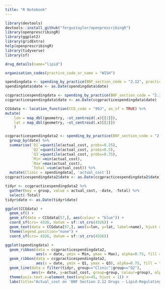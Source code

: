 ```yaml
---
title: "R Notebook"
---
```


```r
library(devtools)
devtools::install_github("fergustaylor/openprescribingR")
library(openprescribingR)
library(ggplot2)
library(gridExtra)
help(openprescribingR)
library(tidyverse)
library(sf)
```

```r
drug_details(name="lipid")
```

```r
organisation_codes(practice_code_or_name = "WISH")
```

```r
spendingdata <- spending_by_practice(BNF_section_code = "2.12", practice_code = "G82732")
spendingdata$date <- as.Date(spendingdata$date)

ccgpracticespendingdata <- spending_by_practice(BNF_section_code = "2.12", CCG_code = "99J")
ccgpracticespendingdata$date <- as.Date(ccgpracticespendingdata$date)

CCGdata <- location_function(CCG_code = "99J", as_sf = TRUE) %>%
mutate(
    lon = map_dbl(geometry, ~st_centroid(.x)[[1]]),
    lat = map_dbl(geometry, ~st_centroid(.x)[[2]])
    )

ccgpracticespendingdata2 <- spending_by_practice(BNF_section_code = "2.12", CCG_code = "99J") %>%
  group_by(date) %>% 
  summarise(`Q1`=quantile(actual_cost, probs=0.25),
            `Q2`=quantile(actual_cost, probs=0.5),
            `Q3`=quantile(actual_cost, probs=0.75),
            `Min`=min(actual_cost),
            `Max`=max(actual_cost),
            `Total`=sum(actual_cost)) %>%
  mutate(Clinic = spendingdata[, 'actual_cost'])
ccgpracticespendingdata2$date <- as.Date(ccgpracticespendingdata2$date)

tidyr <- ccgpracticespendingdata2 %>%
  gather(key = group, value = actual_cost, -date, -Total) %>%
  select(-Total)
tidyr$date <- as.Date(tidyr$date)
```

```r
ggplot(CCGdata) +
  geom_sf() +
  geom_sf(data = CCGdata[57,], aes(colour = "blue")) +
  coord_sf(crs= 4326, datum = sf::st_crs(4326)) +
  geom_text(data = CCGdata[57,], aes(x=lon, y=lat, label=name), hjust = 0, nudge_x = 0.05) + 
  theme(legend.position="none") +
  coord_sf(crs= 4326, datum = sf::st_crs(4326))

ggplot(spendingdata) +
  geom_ribbon(data = ccgpracticespendingdata2, 
              aes(x = date, ymin = Min, ymax = Max), alpha=0.75, fill = "grey80") +
  geom_ribbon(data = ccgpracticespendingdata2, 
              aes(x = date, ymin = Q1, ymax = Q3), alpha=0.75, fill = "grey70") +
  geom_line(data = filter(tidyr, group=="Clinic"|group=="Q2"),
            aes(x= date, y=actual_cost, group=group, colour=group), alpha=0.5, size=2) + 
  theme(axis.text.x=element_text(angle=45, hjust = 1)) +
  labs(title="Actual_cost on 'BNF Section 2.12 Drugs - Lipid-Regulating Drugs'")
```


